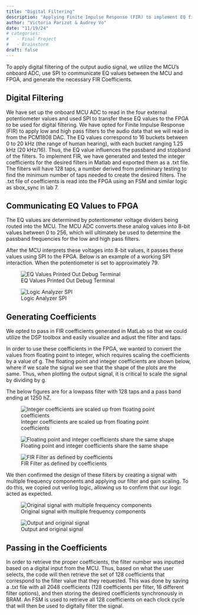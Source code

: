 ```yaml
---
title: "Digital Filtering"
description: "Applying Finite Impulse Response (FIR) to implement EQ filters"
author: "Victoria Parizot & Audrey Vo"
date: "11/19/24"
# categories:
#   - Final Project
#   - Brainstorm
draft: false
---
```

To apply digital filtering of the output audio signal, we utilize the MCU's onboard ADC, use SPI to communicate EQ values between the MCU and FPGA, and generate the necessary FIR Coefficients.

## Digital Filtering
We have set up the onboard MCU ADC to read in the four external potentiometer values and used SPI to transfer these EQ values to the FPGA to be used for digital filtering. We have opted for Finite Impulse Response (FIR) to apply low and high pass filters to the audio data that we will read in from the PCM1808 DAC. The EQ values correspond to 16 buckets between 0 to 20 kHz (the range of human hearing), with each bucket ranging 1.25 kHz (20 kHz/16). Thus, the EQ value influences the passband and stopband of the filters. To implement FIR, we have generated and tested the integer coefficients for the desired filters in Matlab and exported them as a .txt file. The filters will have 128 taps, a number derived from preliminary testing to find the minimum number of taps needed to create the desired filters. The .txt file of coefficients is read into the FPGA using an FSM and similar logic as sbox_sync in lab 7. 

## Communicating EQ Values to FPGA
The EQ values are determined by potentiometer voltage dividers being routed into the MCU. The MCU ADC converts these analog values into 8-bit values between 0 to 256, which will ultimately be used to determine the passband frequencies for the low and high pass filters. 

After the MCU interprets these voltages into 8-bit values, it passes these values using SPI to the FPGA. Below is an example of a working SPI interaction. When the potentiometer is set to approximately 79.

![EQ Values Printed Out Debug Terminal](images/EQValues.png) 

![Logic Analyzer SPI](images/DS1Z_QuickPrint16.png) 

## Generating Coefficients
We opted to pass in FIR coefficients generated in MatLab so that we could utilize the DSP toolbox and easily visualize and adjust the filter and taps. 

In order to use these coefficients in the FPGA, we wanted to convert the values from floating point to integer, which requires scaling the coefficients by a value of g. The floating point and integer coefficients are shown below, where if we scale the signal we see that the shape of the plots are the same. Thus, when plotting the output signal, it is critical to scale the signal by dividing by g. 

The below figures are for a lowpass filter with 128 taps and a pass band ending at 1250 hZ.

![Integer coefficients are scaled up from floating point coefficients](images/coeffConv.png) 

![Floating point and integer coefficients share the same shape](images/coeffConvZoomed.png) 

![FIR Filter as defined by coefficients](images/FIRFilter.png) 

We then confirmed the design of these filters by creating a signal with multiple frequency components and applying our filter and gain scaling. To do this, we copied out verilog logic, allowing us to confirm that our logic acted as expected.

![Original signal with multiple frequency components](images/origSignal.png) 

![Output and original signal](images/outputSig.png) 


## Passing in the Coefficients
In order to retrieve the proper coefficients, the filter number was inputted based on a digital input from the MCU. Thus, based on what the user selects, the code will then retrieve the set of 128 coefficients that correspond to the filter value that they requested. This was done by saving a .txt file with all 2048 coefficients (128 coefficients per filter, 16 different filter options), and then storing the desired coefficients synchronously in BRAM. An FSM is used to retrieve all 128 coefficients on each clock cycle that will then be used to digitally filter the signal. 


      